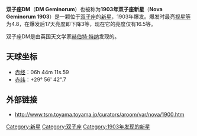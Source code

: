 '''双子座DM'''（'''DM Geminorum'''）也被称为'''1903年双子座新星'''（'''Nova Geminorum 1903'''）是一颗位于[[双子座|双子座]]的[[新星|新星]]，1903年爆发。爆发时最亮[[视星等|视星等]]为4.8，在爆发后17天亮度即下降3等，现在它的亮度仅有16.5等。

双子座DM是由英国天文学家[[Herbert_Hall_Turner|赫伯特·特纳]]发现的。

== 天球坐标 ==
* [[赤经|赤经]]：06h 44m 11s.59
* [[赤纬|赤纬]]：+29° 56' 42".7

== 外部链接 ==
* http://www.tsm.toyama.toyama.jp/curators/aroom/var/nova/1900.htm{{Wayback|url=http://www.tsm.toyama.toyama.jp/curators/aroom/var/nova/1900.htm |date=20020506072908 }}

[[Category:新星|Category:新星]]
[[Category:双子座|Category:双子座]]
[[Category:1903年发现的新星|Category:1903年发现的新星]]